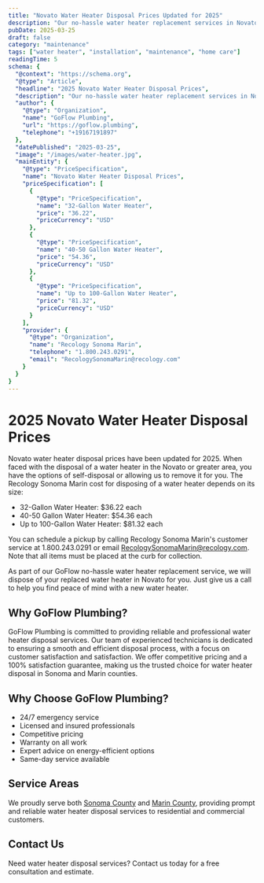 ```yaml
---
title: "Novato Water Heater Disposal Prices Updated for 2025"
description: "Our no-hassle water heater replacement services in Novato include disposal or recycling of your existing leaking or broken water heater."
pubDate: 2025-03-25
draft: false
category: "maintenance"
tags: ["water heater", "installation", "maintenance", "home care"]
readingTime: 5
schema: {
  "@context": "https://schema.org",
  "@type": "Article",
  "headline": "2025 Novato Water Heater Disposal Prices",
  "description": "Our no-hassle water heater replacement services in Novato include disposal or recycling of your existing leaking or broken water heater.",
  "author": {
    "@type": "Organization",
    "name": "GoFlow Plumbing",
    "url": "https://goflow.plumbing",
    "telephone": "+19167191897"
  },
  "datePublished": "2025-03-25",
  "image": "/images/water-heater.jpg",
  "mainEntity": {
    "@type": "PriceSpecification",
    "name": "Novato Water Heater Disposal Prices",
    "priceSpecification": [
      {
        "@type": "PriceSpecification",
        "name": "32-Gallon Water Heater",
        "price": "36.22",
        "priceCurrency": "USD"
      },
      {
        "@type": "PriceSpecification",
        "name": "40-50 Gallon Water Heater",
        "price": "54.36",
        "priceCurrency": "USD"
      },
      {
        "@type": "PriceSpecification",
        "name": "Up to 100-Gallon Water Heater",
        "price": "81.32",
        "priceCurrency": "USD"
      }
    ],
    "provider": {
      "@type": "Organization",
      "name": "Recology Sonoma Marin",
      "telephone": "1.800.243.0291",
      "email": "RecologySonomaMarin@recology.com"
    }
  }
}
---
```


# 2025 Novato Water Heater Disposal Prices

Novato water heater disposal prices have been updated for 2025. When faced with the disposal of a water heater in the Novato or greater area, you have the options of self-disposal or allowing us to remove it for you. The Recology Sonoma Marin cost for disposing of a water heater depends on its size:

- 32-Gallon Water Heater: $36.22 each
- 40-50 Gallon Water Heater: $54.36 each
- Up to 100-Gallon Water Heater: $81.32 each

You can schedule a pickup by calling Recology Sonoma Marin's customer service at 1.800.243.0291 or email RecologySonomaMarin@recology.com. Note that all items must be placed at the curb for collection.

As part of our GoFlow no-hassle water heater replacement service, we will dispose of your replaced water heater in Novato for you. Just give us a call to help you find peace of mind with a new water heater.

## Why GoFlow Plumbing?
GoFlow Plumbing is committed to providing reliable and professional water heater disposal services. Our team of experienced technicians is dedicated to ensuring a smooth and efficient disposal process, with a focus on customer satisfaction and satisfaction. We offer competitive pricing and a 100% satisfaction guarantee, making us the trusted choice for water heater disposal in Sonoma and Marin counties.

## Why Choose GoFlow Plumbing?
- 24/7 emergency service
- Licensed and insured professionals
- Competitive pricing
- Warranty on all work
- Expert advice on energy-efficient options
- Same-day service available

## Service Areas
We proudly serve both [Sonoma County](/sonoma-county-plumbing) and [Marin County](/marin-county-plumbing), providing prompt and reliable water heater disposal services to residential and commercial customers.

## Contact Us
Need water heater disposal services? Contact us today for a free consultation and estimate.
